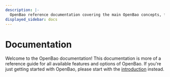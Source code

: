 ```yaml
---
description: |-
  OpenBao reference documentation covering the main OpenBao concepts, feature FAQs, and CLI usage examples to start managing your secrets.
displayed_sidebar: docs
---
```


# Documentation

Welcome to the OpenBao documentation! This documentation is more of a reference guide for all available features and options of OpenBao. If you're just getting started with OpenBao, please start with the [introduction](what-is-openbao.mdx) instead.
